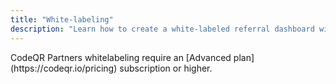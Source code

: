 ```yaml
---
title: "White-labeling"
description: "Learn how to create a white-labeled referral dashboard with CodeQR Partners."
---
```


<Note>
  CodeQR Partners whitelabeling require an [Advanced plan](https://codeqr.io/pricing)
  subscription or higher.
</Note>


<ReferralsEmbedGuide />
